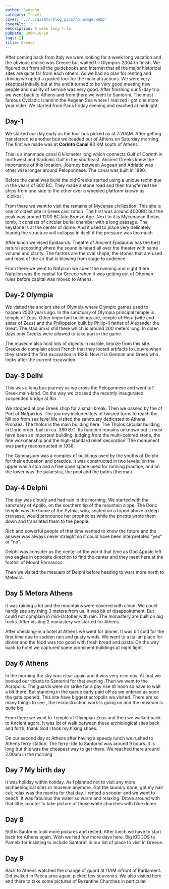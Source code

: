 ```yaml
---
author: Santanu
category: Travel
cover: '../../assets/blog_pics/no-image.webp'
coverAlt: ''
description: A week long trip
pubDate: 2004-10-18
tags: []
title: Greece
---
```

After coming back from Italy we were looking for a week long vacation
and the obvious choice was Greece but waited till Olympics 2004 to
finish. We figured out from all the guidebooks and Internet that all the
major historical sites are quite far from each others. As we had no plan
for renting and driving we opted a guided tour for the main attractions.
We were very skeptical initially but at the end it turned to be very
good meeting new people and quality of service was very good. After
finishing our 5-day trip we went back to Athens and from there we went
to Santorini. The most famous Cycladic island in the Aegean Sea where I
realized I got one more year older. We started from Paris Friday evening
and reached at midnight.
  
## Day-1
  
We started our day early as the tour bus picked us at 7:20AM. After
getting transferred to another bus we headed out of Athens on Saturday
morning. The first we made was at **Corinth Canal** 80 KM south of
Athens.
  
This is a manmade canal 6 kilometer long which connects Gulf of Corinth
in northwest and Sardonic Gulf in the southeast. Ancient Greeks knew the
importance of this location. Journey between Aegean and Adriatic was
other wise longer around Peloponnese. The canal was built in 1890.
  
Before the canal was build the old Greeks started using a unique
technique in the years of 600 BC. They made a stone road and then
transferred the ships from one side to the other over a wheeled platform
known as \`diolkos\`.
  
From there we went to visit the remains of Mycenae civilization. This
site is one of oldest site in Greek civilization. The first was around
4000BC but the peak was around 1200 BC late Bronze Age. Next to it is
Mycenaean tholos tomb, it consists of circular burial chamber with a
long passage. The keystone is at the center of dome. And it used to
place very delicately fearing the structure will collapse in itself if
the pressure was too much.
  
  
After lunch we vised Epidaurus. Theatre of Ancient Epidaurus has the
best natural accosting where the sound is heard all over the theater
with same volume and clarity. The factors are the oval shape, the stones
that are used and most of the air that is blowing from stage to
audience.
  
From there we went to Nafplion we spent the evening and night there.
Nafplion was the capital for Greece when it was getting out of Ottoman
rules before capital was moved to Athens.
  
## Day-2 Olympia
  
We visited the ancient site of Olympia where Olympic games used to
happen 2500 years ago. In the sanctuary of Olympia principal temple is
temple of Zeus. Other important buildings are, temple of Hera (wife and
sister of Zeus) and the Philippeion built by Philip-II father of
Alexander the Great. The stadium is still there which is around 200
meters long. In olden days only Greeks were allowed to take part in the
game.
  
  
The museum also hold lots of objects in marble, bronze from this site.
Greeks do complain about French that they looted artifacts to Louvre
when they started the first excavation in 1829. Now it is German and
Greek who looks after the current excavation.
  
## Day-3 Delhi
  
This was a long bus journey as we cross the Peloponnese and went to?
Greek main-land. On the way we crossed the recently inaugurated
suspended bridge at Rio.
  
We stopped at one Greek shop for a small break. Then we passed by the of
Port of Nafpaktos. The journey included lots of twisted turns to reach
the hill top from sea level.We visited the sanctuary dedicated to Athena
Pronaea. The tholos is the main building here. The Tholos circular
building in Doric order, built in ca. 380 B.C. Its function remains
unknown but it must have been an important building, judging from the
multi-colored stone, the fine workmanship and the high-standard relief
decoration. The monument was partly reconstructed in 1938.
  
The Gymnasium was a complex of buildings used by the youths of Delphi
for their education and practice. It was constructed in two levels: on
the upper was a stoa and a free open space used for running practice,
and on the lower was the palaestra, the pool and the baths (thermal).
  
## Day-4 Delphi
  
The day was cloudy and had rain in the morning. We started with the
sanctuary of Apollo, on the southern tip of the mountain slope. The
Doric temple was the home of the Pythia, who, seated on a tripod above a
deep crevasse, would pronounce her prophecies while the priests wrote
them down and translated them to the people.
  
Rich and powerful people of that time wanted to know the future and the
answer was always never straight so it could have been interpretated
"yes" or "no".
  
Delphi was consider as the center of the world that time as God Appalo
left two eagles in opposite direction to find the center and they meet
here at the foothill of Mount Parnassos.
  
Then we visited the mesuem of Delphi before heading to wars more north
to Meteora.
  
## Day 5 Metora Athens
  
It was raining a lot and the mountains were covered with cloud. We could
hardly see any thing 3 meters from us. It was bit of disappointment. But
could not complain in mid-October with rain. The monastery are built on
big rocks. After visiting 2 monastery we started for Athens.
  
After checking-in a hotel at Athens we went for dinner. It was bit cold
for the first time due to sudden rain and gusty winds. We went to a
Italian place for dinner and the food was too good with fresh bread and
pasta. On the way back to hotel we captured some prominent buildings at
night light.
  
## Day 6 Athens
  
In the morning the sky was clear again and it was very nice day. At
first we booked our tickets to Santorini for that evening .Then we went
to the Acropolis. The guards were on strike for a pay rise till noon so
have to wait a bit there. But standing in the queue early paid off as we
entered as soon the gate opened. This site have biggest acropolis we
visited. There are so many things to see , the reconstruction work is
going on and the museum is quite big.
  
From there we went to Temple of Olympian Zeus and then we walked back to
Ancient agora. It was lot of walk between these archiological sites back
and forth; thank God I took my hiking shoes.
  
On our second day at Athens after having a speedy lunch we rushed to
Athens ferry station. The ferry ride to Santorini was around 9 hours. It
is long but this was the cheapest way to get there. We reached there
around 2.00am in the morning
  
## Day 7 My birth day
  
It was holiday within holiday. As I planned not to visit any more
archaeological sites or museum anymore. Got the laundry done, got my
hair cut; relax was the mantra for that day. I rented a scooter and we
went to beach. It was fabulous the water so warm and relaxing. Drove
around with that little scooter to take picture of those white churches
with blue dome.
  
## Day 8
  
Still in Santorini took more pictures and rested. After lunch we have to
start back for Athens again. Wish we had few more days here. Big KIDDOS
to Pamela for insisting to include Santorini in our list of place to
visit in Greece.
  
## Day 9
  
Back to Athens watched the change of guard at 11AM infront of
Parliament. Did walked in Pacca area again, picked few souvenirs. We
also visited here and there to take some pictures of Byzantine Churches
in particular.